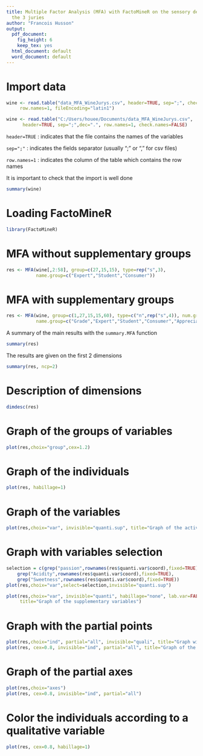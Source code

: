 ```yaml
---
title: Multiple Factor Analysis (MFA) with FactoMineR on the sensory description of
  the 3 juries
author: "Francois Husson"
output:
  pdf_document:
    fig_height: 6
    keep_tex: yes
  html_document: default
  word_document: default
---
```



# Import data

```r
wine <- read.table("data_MFA_WineJurys.csv", header=TRUE, sep=";", check.names=FALSE, 
     row.names=1, fileEncoding="latin1")
```
```r
wine <- read.table("C:/Users/houee/Documents/data_MFA_WineJurys.csv", 
      header=TRUE, sep=";",dec=".", row.names=1, check.names=FALSE)
```
```header=TRUE``` : indicates that the file contains the names of the variables

```sep=";"``` : indicates the fields separator (usually ";" or "," for csv files)

```row.names=1``` : indicates the column of the table which contains the row names

It is important to check that the import is well done

```r
summary(wine)
```

# Loading FactoMineR
```r
library(FactoMineR)
```

# MFA without supplementary groups
```r
res <- MFA(wine[,2:58], group=c(27,15,15), type=rep("s",3), 
           name.group=c("Expert","Student","Consumer"))
```

# MFA with supplementary groups
```r
res <- MFA(wine, group=c(1,27,15,15,60), type=c("n",rep("s",4)), num.group.sup=c(1,5),
           name.group=c("Grade","Expert","Student","Consumer","Appreciation"))
```

A summary of the main results with the ```summary.MFA``` function

```r
summary(res)
```

The results are given on the first 2 dimensions

```r
summary(res, ncp=2)
```

# Description of dimensions
```r
dimdesc(res)
```

# Graph of the groups of variables
```r
plot(res,choix="group",cex=1.2)
```

# Graph of the  individuals
```r
plot(res, habillage=1)
```

# Graph of the variables
```r
plot(res,choix="var", invisible="quanti.sup", title="Graph of the active variables")
```

# Graph with variables selection
```r
selection = c(grep("passion",rownames(res$quanti.var$coord),fixed=TRUE),
    grep("Acidity",rownames(res$quanti.var$coord),fixed=TRUE),
    grep("Sweetness",rownames(res$quanti.var$coord),fixed=TRUE))
plot(res,choix="var",select=selection,invisible="quanti.sup")

plot(res,choix="var", invisible="quanti", habillage="none", lab.var=FALSE, 
     title="Graph of the supplementary variables")
```

# Graph with the partial points
```r
plot(res,choix="ind", partial="all", invisible="quali", title="Graph with the partial points")
plot(res, cex=0.8, invisible="ind", partial="all", title="Graph of the individuals")
```

# Graph of the partial axes
```r
plot(res,choix="axes")
plot(res, cex=0.8, invisible="ind", partial="all")
```

# Color the individuals according to a qualitative variable
```r
plot(res, cex=0.8, habillage=1)
```
